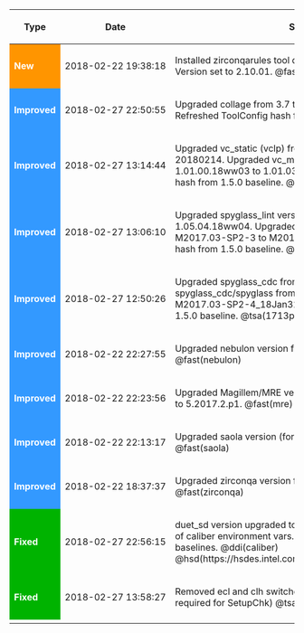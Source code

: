 {| class="wikitable"
! Type
! style="white-space: nowrap;" | Date
! Summary
|-
| style="color:white; background:#ff9500;" | '''New'''
| style="white-space: nowrap;" | 2018-02-22 19:38:18
| Installed zirconqarules tool data into 1713/1813 streams. Version set to 2.10.01. @fast(zirconqa)
|-
| style="color:white; background:#3399ff;" | '''Improved'''
| style="white-space: nowrap;" | 2018-02-27 22:50:55
| Upgraded collage from 3.7 to 4.11.  No coretools change. Refreshed ToolConfig hash from 1.5.0 baseline. @fast(collage)
|-
| style="color:white; background:#3399ff;" | '''Improved'''
| style="white-space: nowrap;" | 2018-02-27 13:14:44
| Upgraded vc_static (vclp) from N-2017.12 to N-2017.12-1-20180214.  Upgraded vc_methodology_lp from 1.01.00.18ww03 to 1.01.03.18ww08. Refreshed ToolConfig hash from 1.5.0 baseline. @tsa(1713plus) @fast(vclp)
|-
| style="color:white; background:#3399ff;" | '''Improved'''
| style="white-space: nowrap;" | 2018-02-27 13:06:10
| Upgraded spyglass_lint version from 1.05.02.18ww01 to 1.05.04.18ww04. Upgraded spyglass_lint/spyglass from M2017.03-SP2-3 to M2017.03-SP2-4.  Refreshed ToolData hash from 1.5.0 baseline. @tsa(1713plus) @fast(spyglass_lint)
|-
| style="color:white; background:#3399ff;" | '''Improved'''
| style="white-space: nowrap;" | 2018-02-27 12:50:26
| Upgraded spyglass_cdc from 1.00.16 to 2.00.00.  Upgraded spyglass_cdc/spyglass from L2016.06-SP2-8-B4_Sept1 to M2017.03-SP2-4_18Jan31.  Refreshed ToolData hash from 1.5.0 baseline. @tsa(1713plus) @fast(spyglass_cdc)
|-
| style="color:white; background:#3399ff;" | '''Improved'''
| style="white-space: nowrap;" | 2018-02-22 22:27:55
| Upgraded nebulon version from d16ww36.2 to d18ww02.3 @fast(nebulon)
|-
| style="color:white; background:#3399ff;" | '''Improved'''
| style="white-space: nowrap;" | 2018-02-22 22:23:56
| Upgraded Magillem/MRE version (for Nebulon) from 5.9.1.8a to 5.2017.2.p1. @fast(mre)
|-
| style="color:white; background:#3399ff;" | '''Improved'''
| style="white-space: nowrap;" | 2018-02-22 22:13:17
| Upgraded saola version (for Nebulon) from 16.2.01 to 16.2.06 @fast(saola)
|-
| style="color:white; background:#3399ff;" | '''Improved'''
| style="white-space: nowrap;" | 2018-02-22 18:37:37
| Upgraded zirconqa version from 2.08.17 to 2.10.01 @fast(zirconqa)
|-
| style="color:white; background:#00b300;" | '''Fixed'''
| style="white-space: nowrap;" | 2018-02-27 22:56:15
| duet_sd version upgraded to 15.02.04 to disable the overriding of caliber environment vars.  Required for pre HDK1.4.6 baselines. @ddi(caliber) @hsd(https://hsdes.intel.com/appstore/article/#/1504559120)
|-
| style="color:white; background:#00b300;" | '''Fixed'''
| style="white-space: nowrap;" | 2018-02-27 13:58:27
| Removed ecl and clh switches from the sgcdc_test stage (not required for SetupChk) @tsa(1713plus) @fast(spyglass_cdc)
|-
|}
